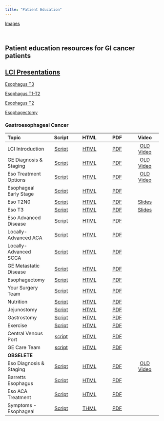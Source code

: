 ```yaml
---
title: "Patient Education"
---
```

[Images](images.html)

<br/>

## Patient education resources for GI cancer patients

## [LCI Presentations](LCI.html)

[Esophagus T3](lci_esot3.htm) 

[Esophagus T1-T2](lci_esot1.htm)

[Esophagus T2](lci_esot2.htm)

[Esophagectomy](lci_esophagectomy.htm)


### Gastroesophageal Cancer

| Topic | Script | HTML | PDF | Video |
|:--------------|:-------------:|:-------------:|:-------------:|:-------------:|
| LCI Introduction | [Script](lci_intro_script.docx) | [HTML](lci_intro.html) | [PDF](lci_intro.pdf) | [OLD Video](https://www.youtube.com/watch?v=aDkgurq17wE) |
| GE Diagnosis & Staging | [Script](ge_dx_staging_slides.html) | [HTML](ge_dx_staging.html) | [PDF](ge_dx_staging.pdf) | [OLD Video](https://www.youtube.com/watch?v=aDkgurq17wE) |
| Eso Treatment Options | [Script](eso_rx_options_slides.html) | [HTML](eso_tx_options.html) | [PDF](eso_rx_options.pdf) | [OLD Video](https://www.youtube.com/watch?v=Tk8cp3uL-lU) |
| Esophageal Early Stage | [Script](eso_early_slides.html) | [HTML](eso_early.html) | [PDF](eso_early.pdf) |  |
| Eso T2N0 | [Script](eso_t2.docx) | [HTML](eso_advanced.html) | [PDF](eso_advanced.pdf) | [Slides](lci_esot2.htm) |
| Eso T3 | [Script](eso_t3.docx) | [HTML](eso_t3.html) | [PDF](eso_t3.pdf) | [Slides](lci_esot3.htm) |
| Eso Advanced Disease | [Script](eso_advanced_slides.html) | [HTML](eso_advanced.html) | [PDF](eso_advanced.pdf) |  |
| Locally-Advanced ACA | [Script](eso_aca_locally_advanced_slides.html) | [HTML](eso_aca_locally_advanced.html) | [PDF](eso_aca_locally_advanced.pdf) |  |
| Locally-Advanced SCCA | [Script](eso_scca_locally_advanced_slides.html) | [HTML](eso_scca_locally_advanced.html) | [PDF](eso_scca_locally_advanced.pdf) |  |
| GE Metastatic Disease | [Script](ge_metastatic_slides.html) | [HTML](ge_metastatic.html) | [PDF](ge_metastatic.pdf) |  |
| Esophagectomy | [Script](eso_surgery_slides.html) | [HTML](eso_surgery.html) | [PDF](eso_surgery.pdf) |  |
| Your Surgery Team | [Script](surgeon_slides.html) | [HTML](surgeon.html) | [PDF](surgeon.pdf) |  |
| Nutrition | [Script](nutrition_slides.html) | [HTML](nutrition.html) | [PDF](nutrition.pdf) |  |
| Jejunostomy | [Script](jejunostomy_slides.html) | [HTML](jejunostomy.html) | [PDF](jejunostomy.pdf) |  |
| Gastrostomy | [Script](gastrostomy_slides.html) | [HTML](gastrostomy.html) | [PDF](gastrostomy.pdf) |  |
| Exercise | [Script](exercise_slides.html) | [HTML](exercise.html) | [PDF](exercise.pdf) |  |
| Central Venous Port | [script](cv_port_slides.html) | [HTML](cv_port.html) | [PDF](cv_port.pdf) |  |
| GE Care Team | [script](ge_care_team_slides.html) | [HTML](ge_care_team.html) | [PDF](ge_care_team.pdf) |  |
| **OBSELETE** |  |  |  |  |
| Eso Diagnosis & Staging | [Script](eso_dx_staging_slides.html) | [HTML](eso_dx_staging.html) | [PDF](eso_dx_staging.pdf) | [OLD Video](https://www.youtube.com/watch?v=aDkgurq17wE) |
| Barretts Esophagus | [Script](eso_barretts_slides.html) | [HTML](eso_barretts.html) | [PDF](eso_barretts.pdf) |  |
| Eso ACA Treatment | [Script](eso_aca_rx_slides.html) | [HTML](eso_aca_rx.html) | [PDF](eso_aca_rx.pdf) |  |
| Symptoms - Esophageal | [Script](eso_symptoms_slides.html) | [THML](eso_symptoms.html) | [PDF](eso_symptoms.pdf) |  |

